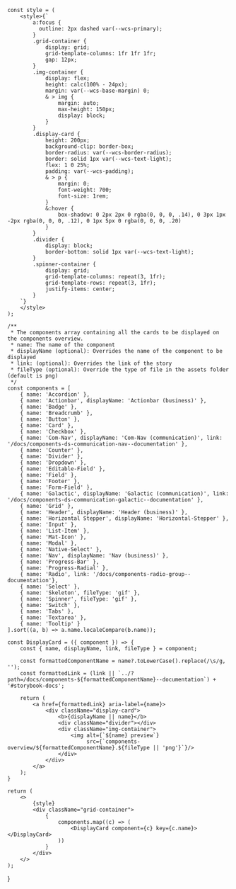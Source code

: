 <Meta title="Documentation/Components Overview" />


    const style = (
        <style>{`
            a:focus {
              outline: 2px dashed var(--wcs-primary);
            }
            .grid-container {
                display: grid;
                grid-template-columns: 1fr 1fr 1fr;
                gap: 12px;
            }
            .img-container {
                display: flex;
                height: calc(100% - 24px);
                margin: var(--wcs-base-margin) 0;
                & > img {
                    margin: auto;
                    max-height: 150px;
                    display: block;
                }
            }
            .display-card {
                height: 200px;
                background-clip: border-box;
                border-radius: var(--wcs-border-radius);
                border: solid 1px var(--wcs-text-light);
                flex: 1 0 25%;
                padding: var(--wcs-padding);
                & > p {
                    margin: 0;
                    font-weight: 700;
                    font-size: 1rem;
                }
                &:hover {
                    box-shadow: 0 2px 2px 0 rgba(0, 0, 0, .14), 0 3px 1px -2px rgba(0, 0, 0, .12), 0 1px 5px 0 rgba(0, 0, 0, .20)
                }
            }
            .divider {
                display: block;
                border-bottom: solid 1px var(--wcs-text-light);
            }
            .spinner-container {
                display: grid;
                grid-template-columns: repeat(3, 1fr);
                grid-template-rows: repeat(3, 1fr);
                justify-items: center;
            }
        `}
        </style>
    );

    /**
     * The components array containing all the cards to be displayed on the components overview.
     * name: The name of the component
     * displayName (optional): Overrides the name of the component to be displayed
     * link: (optional): Overrides the link of the story
     * fileType (optional): Override the type of file in the assets folder (default is png)
     */
    const components = [
        { name: 'Accordion' },
        { name: 'Actionbar', displayName: 'Actionbar (business)' },
        { name: 'Badge' },
        { name: 'Breadcrumb' },
        { name: 'Button' },
        { name: 'Card' },
        { name: 'Checkbox' },
        { name: 'Com-Nav', displayName: 'Com-Nav (communication)', link: '/docs/components-ds-communication-nav--documentation' },
        { name: 'Counter' },
        { name: 'Divider' },
        { name: 'Dropdown' },
        { name: 'Editable-Field' },
        { name: 'Field' },
        { name: 'Footer' },
        { name: 'Form-Field' },
        { name: 'Galactic', displayName: 'Galactic (communication)', link: '/docs/components-ds-communication-galactic--documentation' },
        { name: 'Grid' },
        { name: 'Header', displayName: 'Header (business)' },
        { name: 'Horizontal Stepper', displayName: 'Horizontal-Stepper' },
        { name: 'Input' },
        { name: 'List-Item' },
        { name: 'Mat-Icon' },
        { name: 'Modal' },
        { name: 'Native-Select' },
        { name: 'Nav', displayName: 'Nav (business)' },
        { name: 'Progress-Bar' },
        { name: 'Progress-Radial' },
        { name: 'Radio', link: '/docs/components-radio-group--documentation'},
        { name: 'Select' },
        { name: 'Skeleton', fileType: 'gif' },
        { name: 'Spinner', fileType: 'gif' },
        { name: 'Switch' },
        { name: 'Tabs' },
        { name: 'Textarea' },
        { name: 'Tooltip' }
    ].sort((a, b) => a.name.localeCompare(b.name));

    const DisplayCard = ({ component }) => {
        const { name, displayName, link, fileType } = component;

        const formattedComponentName = name?.toLowerCase().replace(/\s/g, '');
        const formattedLink = (link || `../?path=/docs/components-${formattedComponentName}--documentation`) + '#storybook-docs';

        return (
            <a href={formattedLink} aria-label={name}>
                <div className="display-card">
                    <b>{displayName || name}</b>
                    <div className="divider"></div>
                    <div className="img-container">
                        <img alt={`${name} preview`}
                             src={`components-overview/${formattedComponentName}.${fileType || 'png'}`}/>
                    </div>
                </div>
            </a>
        );
    }

    return (
        <>
            {style}
            <div className="grid-container">
                {
                    components.map((c) => (
                        <DisplayCard component={c} key={c.name}></DisplayCard>
                    ))
                }
            </div>
        </>
    );
}
